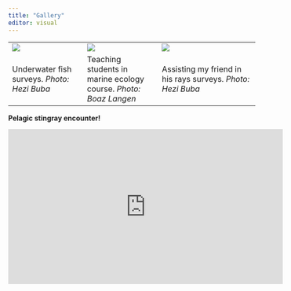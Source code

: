 ```yaml
---
title: "Gallery"
editor: visual
---
```


|                                            |                                             |                                                           |
|----------------------|----------------------|-----------------------------|
| ![](images/crete.jpeg)                     | ![](images/littoral.jpg)                    | ![](images/survey.jpg)                                    |
| Underwater fish surveys. _Photo: Hezi Buba_ | Teaching students in marine ecology course. _Photo: Boaz Langen_ | Assisting my friend in his rays surveys. _Photo: Hezi Buba_ |

**Pelagic stingray encounter!**
```{=html}
<iframe width="560" height="315" src="https://www.youtube-nocookie.com/embed/0MMdeYQasOE" title="Pelagic stingray encounter!" frameborder="0" allow="accelerometer; autoplay; clipboard-write; encrypted-media; gyroscope; picture-in-picture" allowfullscreen></iframe>
```

